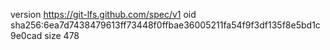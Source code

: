 version https://git-lfs.github.com/spec/v1
oid sha256:6ea7d7438479613ff73448f0ffbae36005211fa54f9f3df135f8e5bd1c9e0cad
size 478
